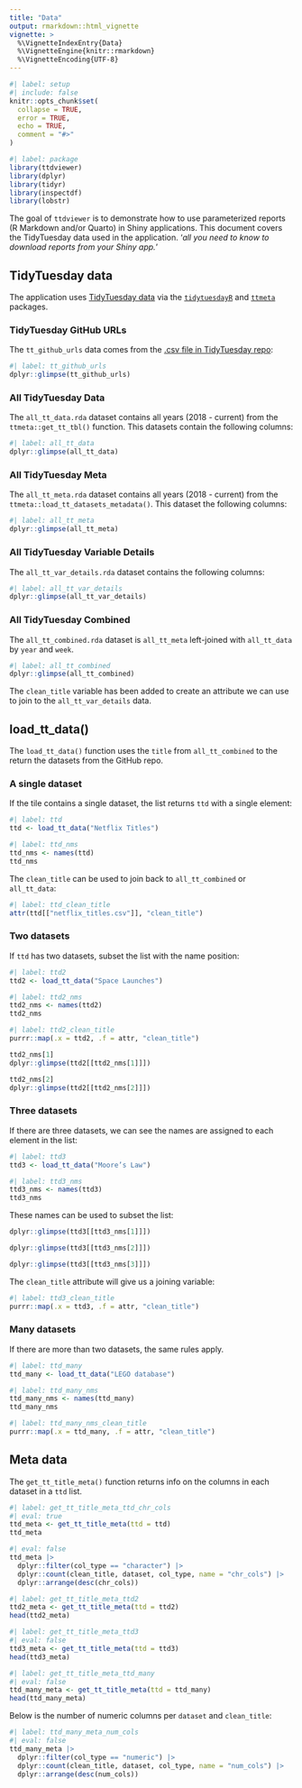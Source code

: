 ```yaml
---
title: "Data"
output: rmarkdown::html_vignette
vignette: >
  %\VignetteIndexEntry{Data}
  %\VignetteEngine{knitr::rmarkdown}
  %\VignetteEncoding{UTF-8}
---
```


```r
#| label: setup
#| include: false
knitr::opts_chunk$set(
  collapse = TRUE,
  error = TRUE,
  echo = TRUE,
  comment = "#>"
)
```

```r
#| label: package
library(ttdviewer)
library(dplyr)
library(tidyr)
library(inspectdf)
library(lobstr)
```


The goal of `ttdviewer` is to demonstrate how to use parameterized reports (R Markdown and/or Quarto) in Shiny applications. This document covers the TidyTuesday data used in the application. '*all you need to know to download reports from your Shiny app.*'

## TidyTuesday data 

The application uses [TidyTuesday data](https://github.com/rfordatascience/tidytuesday) via the [`tidytuesdayR`](https://github.com/dslc-io/tidytuesdayR) and [`ttmeta`](https://github.com/r4ds/ttmeta) packages. 

### TidyTuesday GitHub URLs

The `tt_github_urls` data comes from the [.csv file in TidyTuesday repo](https://github.com/rfordatascience/tidytuesday/blob/main/static/tt_data_type.csv):

```r
#| label: tt_github_urls
dplyr::glimpse(tt_github_urls)
```

### All TidyTuesday Data 

The `all_tt_data.rda` dataset contains all years (2018 - current) from the `ttmeta::get_tt_tbl()` function. This datasets contain the following columns:

```r
#| label: all_tt_data
dplyr::glimpse(all_tt_data)
```

### All TidyTuesday Meta 

The `all_tt_meta.rda` dataset contains all years (2018 - current) from the `ttmeta::load_tt_datasets_metadata()`. This dataset the following columns:

```r
#| label: all_tt_meta
dplyr::glimpse(all_tt_meta)
```

### All TidyTuesday Variable Details

The `all_tt_var_details.rda` dataset contains the following columns:

```r
#| label: all_tt_var_details
dplyr::glimpse(all_tt_var_details)
```

### All TidyTuesday Combined  

The `all_tt_combined.rda` dataset is `all_tt_meta` left-joined with `all_tt_data` by `year` and `week`.

```r
#| label: all_tt_combined
dplyr::glimpse(all_tt_combined)
```

The `clean_title` variable has been added to create an attribute we can use to join to the `all_tt_var_details` data. 

## load_tt_data()

The `load_tt_data()` function uses the `title` from `all_tt_combined`  to the return the datasets from the GitHub repo. 

### A single dataset

If the tile contains a single dataset, the list returns `ttd` with a single element: 

```r
#| label: ttd
ttd <- load_tt_data("Netflix Titles")
```

```r
#| label: ttd_nms
ttd_nms <- names(ttd)
ttd_nms
```

The `clean_title` can be used to join back to `all_tt_combined` or `all_tt_data`: 

```r
#| label: ttd_clean_title
attr(ttd[["netflix_titles.csv"]], "clean_title")
```

### Two datasets 

If `ttd` has two datasets, subset the list with the name position:

```r
#| label: ttd2
ttd2 <- load_tt_data("Space Launches")
```

```r
#| label: ttd2_nms
ttd2_nms <- names(ttd2)
ttd2_nms
```

```r
#| label: ttd2_clean_title
purrr::map(.x = ttd2, .f = attr, "clean_title")
```

```r
ttd2_nms[1]
dplyr::glimpse(ttd2[[ttd2_nms[1]]])
```

```r
ttd2_nms[2]
dplyr::glimpse(ttd2[[ttd2_nms[2]]])
```

### Three datasets

If there are three datasets, we can see the names are assigned to each element in the list:

```r
#| label: ttd3
ttd3 <- load_tt_data("Moore’s Law")
```

```r
#| label: ttd3_nms
ttd3_nms <- names(ttd3)
ttd3_nms
```

These names can be used to subset the list:

```r
dplyr::glimpse(ttd3[[ttd3_nms[1]]])
```


```r
dplyr::glimpse(ttd3[[ttd3_nms[2]]])
```

```r
dplyr::glimpse(ttd3[[ttd3_nms[3]]])
```

The `clean_title` attribute will give us a joining variable:

```r
#| label: ttd3_clean_title
purrr::map(.x = ttd3, .f = attr, "clean_title")
```

### Many datasets

If there are more than two datasets, the same rules apply.

```r
#| label: ttd_many
ttd_many <- load_tt_data("LEGO database")
```

```r
#| label: ttd_many_nms
ttd_many_nms <- names(ttd_many)
ttd_many_nms
```

```r
#| label: ttd_many_nms_clean_title
purrr::map(.x = ttd_many, .f = attr, "clean_title")
```

## Meta data

The `get_tt_title_meta()` function returns info on the columns in each dataset in a `ttd` list. 

```r
#| label: get_tt_title_meta_ttd_chr_cols
#| eval: true
ttd_meta <- get_tt_title_meta(ttd = ttd)
ttd_meta
```

```r
#| eval: false
ttd_meta |>
  dplyr::filter(col_type == "character") |>
  dplyr::count(clean_title, dataset, col_type, name = "chr_cols") |>
  dplyr::arrange(desc(chr_cols))
```


```r
#| label: get_tt_title_meta_ttd2
ttd2_meta <- get_tt_title_meta(ttd = ttd2)
head(ttd2_meta)
```


```r
#| label: get_tt_title_meta_ttd3
#| eval: false
ttd3_meta <- get_tt_title_meta(ttd = ttd3)
head(ttd3_meta)
```

```r
#| label: get_tt_title_meta_ttd_many
#| eval: false
ttd_many_meta <- get_tt_title_meta(ttd = ttd_many)
head(ttd_many_meta)
```

Below is the number of numeric columns per `dataset` and `clean_title`: 

```r
#| label: ttd_many_meta_num_cols
#| eval: false
ttd_many_meta |>
  dplyr::filter(col_type == "numeric") |>
  dplyr::count(clean_title, dataset, col_type, name = "num_cols") |>
  dplyr::arrange(desc(num_cols))
```


